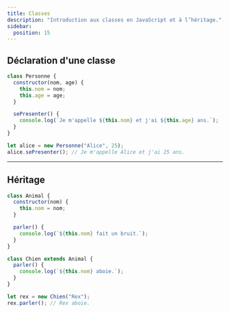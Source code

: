 ```yaml
---
title: Classes
description: "Introduction aux classes en JavaScript et à l’héritage."
sidebar:
  position: 15
---
```


## Déclaration d'une classe

```js
class Personne {
  constructor(nom, age) {
    this.nom = nom;
    this.age = age;
  }

  sePresenter() {
    console.log(`Je m'appelle ${this.nom} et j'ai ${this.age} ans.`);
  }
}

let alice = new Personne("Alice", 25);
alice.sePresenter(); // Je m'appelle Alice et j'ai 25 ans.
```

---

## Héritage

```js
class Animal {
  constructor(nom) {
    this.nom = nom;
  }

  parler() {
    console.log(`${this.nom} fait un bruit.`);
  }
}

class Chien extends Animal {
  parler() {
    console.log(`${this.nom} aboie.`);
  }
}

let rex = new Chien("Rex");
rex.parler(); // Rex aboie.
```
